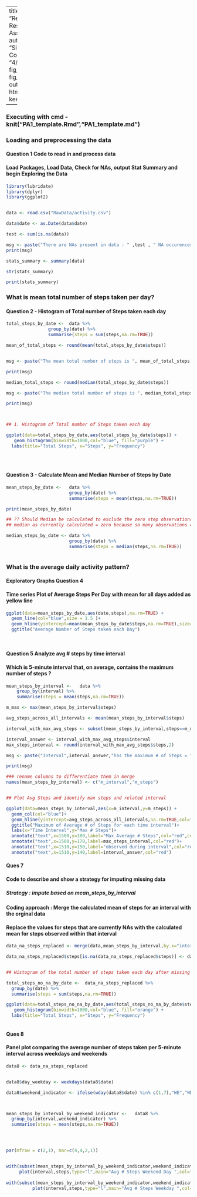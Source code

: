 
---
title: "Reproducible Research: Peer Assessment 1"
author: "Siobhan O Connor"
date: "4/16/2019"
fig_width: 6 
fig_height: 4 
output: html_document
keep_md: true
   

---
### Executing with cmd - knit("PA1_template.Rmd","PA1_template.md")
### Loading and preprocessing the data
#### Question 1 Code to read in and process data 
#### Load Packages, Load Data, Check for NAs, output Stat Summary and begin Exploring the Data 

```r



library(lubridate)
library(dplyr)
library(ggplot2)


data <- read.csv("RawData/activity.csv")

data$date <- as.Date(data$date)

test <- sum(is.na(data))

msg <- paste("There are NAs present in data : " ,test , " NA occurences")
print(msg)

stats_summary <- summary(data)  

str(stats_summary)

print(stats_summary)

```

### What is mean total number of steps taken per day?
#### Question 2 - Histogram of Total number of Steps taken each day

``` r
total_steps_by_date <-  data %>%
                group_by(date) %>%
                summarise(steps = sum(steps,na.rm=TRUE))

mean_of_total_steps <- round(mean(total_steps_by_date$steps))


msg <- paste("The mean total number of steps is ", mean_of_total_steps)

print(msg)

median_total_steps <- round(median(total_steps_by_date$steps))

msg <- paste("The median total number of steps is ", median_total_steps)

print(msg)



## 1. Histogram of Total number of Steps taken each day

ggplot(data=total_steps_by_date,aes(total_steps_by_date$steps)) +
   geom_histogram(binwidth=1000,col="blue", fill="purple") + 
  labs(title="Total Steps", x="Steps", y="Frequency") 





```

#### Question 3 - Calculate Mean and Median Number of Steps by Date

``` r
mean_steps_by_date <-   data %>%
                        group_by(date) %>%
                        summarise(steps = mean(steps,na.rm=TRUE))

print(mean_steps_by_date)

## ?? Should Median be calculated to exclude the zero step observations and missing values ie steps[steps>0]
## median as currently calculated = zero because so many observations = 0

median_steps_by_date <- data %>%
                        group_by(date) %>%
                        summarise(steps = median(steps,na.rm=TRUE))



```

### What is the average daily activity pattern?
#### Exploratory Graphs Question 4
#### Time series Plot of Average Steps Per Day with mean for all days added as yellow line 

```r



ggplot(data=mean_steps_by_date,aes(date,steps),na.rm=TRUE) +
  geom_line(col="blue",size = 1.5 )+
  geom_hline(yintercept=mean(mean_steps_by_date$steps,na.rm=TRUE),size=2,col="yellow")+
  ggtitle("Average Number of Steps taken each Day")
  
  
```


#### Question 5 Analyze avg # steps by time interval
#### Which is 5-minute interval that, on average, contains the maximum number of steps ?

``` r
mean_steps_by_interval <-   data %>%
    group_by(interval) %>%
    summarise(steps = mean(steps,na.rm=TRUE))

m_max <- max(mean_steps_by_interval$steps)

avg_steps_across_all_intervals <- mean(mean_steps_by_interval$steps)

interval_with_max_avg_steps <- subset(mean_steps_by_interval,steps==m_max)

interval_answer <- interval_with_max_avg_steps$interval
max_steps_interval <- round(interval_with_max_avg_steps$steps,2)

msg <- paste("Interval",interval_answer,"has the maximum # of Steps = ", max_steps_interval)

print(msg)

### rename columns to differentiate them in merge
names(mean_steps_by_interval) <- c("m_interval","m_steps")


## Plot Avg Steps and identify max steps and related interval  

ggplot(data=mean_steps_by_interval,aes(x=m_interval,y=m_steps)) +
  geom_col(col="blue")+
  geom_hline(yintercept=avg_steps_across_all_intervals,na.rm=TRUE,col="yellow")+
  ggtitle("Maximum of Average # of Steps for each time interval")+
  labs(x="Time Interval",y="Max # Steps")+
  annotate("text",x=1500,y=180,label="Max Average # Steps",col="red",cex=2.5)+
  annotate("text",x=1500,y=170,label=max_steps_interval,col="red")+
  annotate("text",x=1510,y=150,label="observed during interval",col="red",cex=2.5)+
  annotate("text",x=1510,y=140,label=interval_answer,col="red")

```

#### Ques 7
#### Code to describe and show a strategy for imputing missing data
##### Strategy : impute based on mean_steps_by_interval

#### Coding approach : Merge the calculated mean of steps for an interval with the orginal data
#### Replace the values for steps that are currently NAs with the calculated mean for steps observed within that interval  

``` r

data_na_steps_replaced <- merge(data,mean_steps_by_interval,by.x="interval",by.y="m_interval")

data_na_steps_replaced$steps[is.na(data_na_steps_replaced$steps)] <- data_na_steps_replaced$m_steps[is.na(data_na_steps_replaced$steps)]


## Histogram of the total number of steps taken each day after missing values are imputed

total_steps_no_na_by_date <-  data_na_steps_replaced %>%
  group_by(date) %>%
  summarise(steps = sum(steps,na.rm=TRUE))

ggplot(data=total_steps_no_na_by_date,aes(total_steps_no_na_by_date$steps)) +
   geom_histogram(binwidth=1000,col="blue", fill="orange") + 
  labs(title="Total Steps", x="Steps", y="Frequency") 



```

#### Ques 8 
#### Panel plot comparing the average number of steps taken per 5-minute interval across weekdays and weekends

``` r

data8 <- data_na_steps_replaced


data8$day_weekday <- weekdays(data8$date) 

data8$weekend_indicator <- ifelse(wday(data8$date) %in% c(1,7),"WE","WD")



mean_steps_by_interval_by_weekend_indicator <-   data8 %>%
  group_by(interval,weekend_indicator) %>%
  summarise(steps = mean(steps,na.rm=TRUE))




par(mfrow = c(2,1), mar=c(4,4,2,1))


with(subset(mean_steps_by_interval_by_weekend_indicator,weekend_indicator=="WE"), 
     plot(interval,steps,type="l",main="Avg # Steps Weekend Day ",col="purple"))
     
with(subset(mean_steps_by_interval_by_weekend_indicator,weekend_indicator=="WD"), 
          plot(interval,steps,type="l",main="Avg # Steps Weekday ",col="red") )    
     
    
    

```


